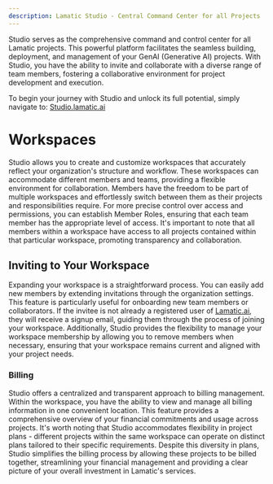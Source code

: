```yaml
---
description: Lamatic Studio - Central Command Center for all Projects
---
```


Studio serves as the comprehensive command and control center for all Lamatic projects. This powerful platform facilitates the seamless building, deployment, and management of your GenAI (Generative AI) projects. With Studio, you have the ability to invite and collaborate with a diverse range of team members, fostering a collaborative environment for project development and execution.

To begin your journey with Studio and unlock its full potential, simply navigate to: [Studio.lamatic.ai](http://Studio.lamatic.ai)

# Workspaces

Studio allows you to create and customize workspaces that accurately reflect your organization's structure and workflow. These workspaces can accommodate different members and teams, providing a flexible environment for collaboration. Members have the freedom to be part of multiple workspaces and effortlessly switch between them as their projects and responsibilities require. For more precise control over access and permissions, you can establish Member Roles, ensuring that each team member has the appropriate level of access. It's important to note that all members within a workspace have access to all projects contained within that particular workspace, promoting transparency and collaboration.

## Inviting to Your Workspace

Expanding your workspace is a straightforward process. You can easily add new members by extending invitations through the organization settings. This feature is particularly useful for onboarding new team members or collaborators. If the invitee is not already a registered user of [Lamatic.ai](http://Lamatic.ai), they will receive a signup email, guiding them through the process of joining your workspace. Additionally, Studio provides the flexibility to manage your workspace membership by allowing you to remove members when necessary, ensuring that your workspace remains current and aligned with your project needs.

### Billing

Studio offers a centralized and transparent approach to billing management. Within the workspace, you have the ability to view and manage all billing information in one convenient location. This feature provides a comprehensive overview of your financial commitments and usage across projects. It's worth noting that Studio accommodates flexibility in project plans - different projects within the same workspace can operate on distinct plans tailored to their specific requirements. Despite this diversity in plans, Studio simplifies the billing process by allowing these projects to be billed together, streamlining your financial management and providing a clear picture of your overall investment in Lamatic's services.